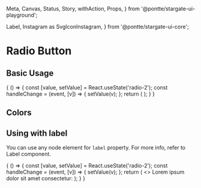   Meta,
  Canvas,
  Status,
  Story,
  withAction,
  Props,
} from '@pontte/stargate-ui-playground';

  Label,
  Instagram as SvgIconInstagram,
} from '@pontte/stargate-ui-core';


<Meta title="Core/Form Elements/Radio" component={Radio} />

# Radio Button

<Status type="rc" />

## Basic Usage

<Canvas>
  <Story name="Basic Usage" parameters={{
    jest: ['Radio.spec.jsx'],
  }}>
    {
      () => {
        const [value, setValue] = React.useState('radio-2');
        const handleChange = (event, [v]) => {
          setValue(v);
        };
        return (
          <RadioGroup
            name="radion-group-1"
            value={value}
            onChange={handleChange}
          >
            <Radio
              label="Radio 1"
              value="radio-1"
            />
            <Radio
              label="Radio 2"
              value="radio-2"
            />
            <Radio
              label="Radio Disabled"
              disabled
              value="radio-3"
            />
            <Radio
              label="Radio Readonly"
              disabled
              value="radio-4"
            />
          </RadioGroup>
        );
      }
    }
  </Story>
</Canvas>

<Props component={Radio} />

## Colors

<Canvas>
  <Story name="Colors">
    <Radio
      label="Success color"
      color="success"
      checked
    />
    <Radio
      label="Warning color"
      color="warning"
      checked
    />
    <Radio
      label="Error color"
      color="error"
      checked
    />
    <Radio
      label="Info color"
      color="info"
      checked
    />
  </Story>
</Canvas>

## Using with label

You can use any node element for `label` property. For more info, refer to Label component.

<Canvas>
  <Story name="Using with label">
    {
      () => {
        const [value, setValue] = React.useState('radio-2');
        const handleChange = (event, [v]) => {
          setValue(v);
        };
        return (
          <>
            <Label>Lorem ipsum dolor sit amet consectetur:</Label>
            <RadioGroup
              name="radion-group-1"
              value={value}
              onChange={handleChange}
            >
              <Radio
                label="Radio 1"
                value="radio-1"
              />
              <Radio
                label="Radio 2"
                value="radio-2"
              />
            </RadioGroup>
          </>
        );
      }
    }
  </Story>
</Canvas>
